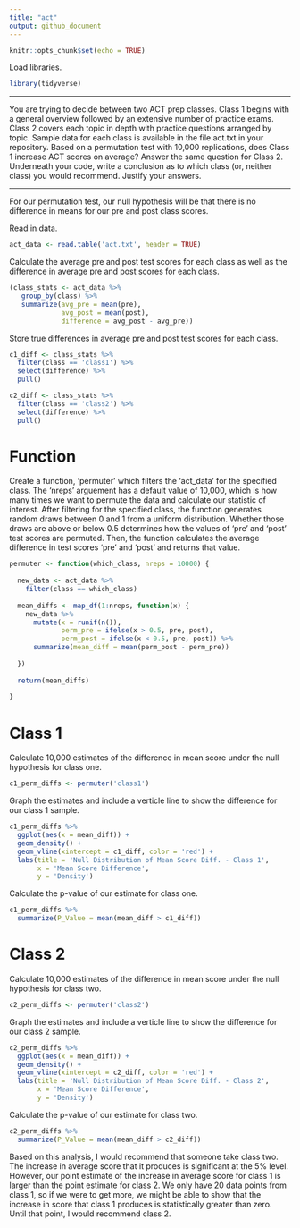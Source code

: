 ```yaml
---
title: "act"
output: github_document
---
```


```r
knitr::opts_chunk$set(echo = TRUE)
```

Load libraries.
```r
library(tidyverse)
```

***

You are trying to decide between two ACT prep classes. Class 1 begins with a general overview 
followed by an extensive number of practice exams. Class 2 covers each topic in depth with practice 
questions arranged by topic. Sample data for each class is available in the file act.txt in your 
repository. Based on a permutation test with 10,000 replications, does Class 1 increase ACT scores on
average? Answer the same question for Class 2. Underneath your code, write a conclusion as to which 
class (or, neither class) you would recommend. Justify your answers.

***

For our permutation test, our null hypothesis will be that there is no difference in means for
our pre and post class scores.

Read in data.
```r
act_data <- read.table('act.txt', header = TRUE)
```

Calculate the average pre and post test scores for each class as well as the difference in average
pre and post scores for each class.
```r
(class_stats <- act_data %>%
   group_by(class) %>%
   summarize(avg_pre = mean(pre), 
             avg_post = mean(post),
             difference = avg_post - avg_pre))
```

Store true differences in average pre and post test scores for each class.
```r
c1_diff <- class_stats %>%
  filter(class == 'class1') %>%
  select(difference) %>%
  pull()

c2_diff <- class_stats %>%
  filter(class == 'class2') %>%
  select(difference) %>%
  pull()
```

# Function

Create a function, 'permuter' which filters the 'act_data' for the specified class. The 'nreps' 
arguement has a default value of 10,000, which is how many times we want to permute the data and
calculate our statistic of interest. After filtering for the specified class, the function generates
random draws between 0 and 1 from a uniform distribution. Whether those draws are above or below
0.5 determines how the values of 'pre' and 'post' test scores are permuted. Then, the function
calculates the average difference in test scores 'pre' and 'post' and returns that value.
```r
permuter <- function(which_class, nreps = 10000) {
  
  new_data <- act_data %>%
    filter(class == which_class)
  
  mean_diffs <- map_df(1:nreps, function(x) {
    new_data %>%
      mutate(x = runif(n()),
             perm_pre = ifelse(x > 0.5, pre, post),
             perm_post = ifelse(x < 0.5, pre, post)) %>%
      summarize(mean_diff = mean(perm_post - perm_pre))
      
  })
  
  return(mean_diffs)
  
}
```

# Class 1

Calculate 10,000 estimates of the difference in mean score under the null hypothesis for class one.
```r
c1_perm_diffs <- permuter('class1')
```

Graph the estimates and include a verticle line to show the difference for our class 1 sample.
```r
c1_perm_diffs %>%
  ggplot(aes(x = mean_diff)) +
  geom_density() +
  geom_vline(xintercept = c1_diff, color = 'red') +
  labs(title = 'Null Distribution of Mean Score Diff. - Class 1',
       x = 'Mean Score Difference',
       y = 'Density')
```

Calculate the p-value of our estimate for class one.
```r
c1_perm_diffs %>%
  summarize(P_Value = mean(mean_diff > c1_diff))
```

# Class 2

Calculate 10,000 estimates of the difference in mean score under the null hypothesis for class two.
```r
c2_perm_diffs <- permuter('class2')
```

Graph the estimates and include a verticle line to show the difference for our class 2 sample.
```r
c2_perm_diffs %>%
  ggplot(aes(x = mean_diff)) +
  geom_density() +
  geom_vline(xintercept = c2_diff, color = 'red') +
  labs(title = 'Null Distribution of Mean Score Diff. - Class 2',
       x = 'Mean Score Difference',
       y = 'Density')
```

Calculate the p-value of our estimate for class two.
```r
c2_perm_diffs %>%
  summarize(P_Value = mean(mean_diff > c2_diff))
```

Based on this analysis, I would recommend that someone take class two. The increase in average score
that it produces is significant at the 5% level. However, our point estimate of the increase in 
average score for class 1 is larger than the point estimate for class 2. We only have 20 data points
from class 1, so if we were to get more, we might be able to show that the increase in score that
class 1 produces is statistically greater than zero. Until that point, I would recommend class 2.
